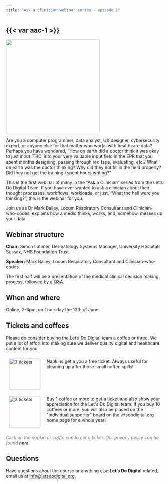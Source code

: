 ```yaml
---
title: "Ask a clinician webinar series - episode 1"
---
```


## {{< var aac-1 >}}

![](/media/a-pill-in-each-hand.jpg){height=300px fig-align="center" fig-alt="A pill in each outstretched hand of a male doctor"}

Are you a computer programmer, data analyst, UX designer, cybersecurity expert, or anyone else for that matter who works with healthcare data? Perhaps you have wondered, "How on earth did a doctor think it was okay to just input 'TBC' into your very valuable input field in the EPR that you spent months designing, passing through red tape, evaluating, etc.? What on earth was the doctor thinking? Why did they not fill in the field properly? Did they not get the training I spent hours writing?"

This is the first webinar of many in the "Ask a Clinician" series from the Let’s Do Digital Team. If you have ever wanted to ask a clinician about their thought processes, workflows, workloads, or just, "What the hell were you thinking?", this is the webinar for you.

Join us as Dr Mark Bailey, Locum Respiratory Consultant and Clinician-who-codes, explains how a medic thinks, works, and, somehow, messes up your data.


## Webinar structure

**Chair:** Simon Latimer, Dermatology Systems Manager, University Hospitals Sussex, NHS Foundation Trust.

**Speaker:** Mark Bailey, Locum Respiratory Consultant and Clinician-who-codes

The first half will be a presentation of the medical clinical decision making process, followed by a Q&A.


## When and where

Online, 2-3pm, on Thursday the 13th of June.


## Tickets and coffees

Please do consider buying the Let's Do Digital team a coffee or three. We put a lot of effort into making sure we deliver quality digital and healthcare content for you.

```{=html}
<div style="display: flex; flex-direction: column; width: 100%;">
    <div style="display: flex; flex-direction: row;">
        <div style="display: flex; flex-direction: column; width: 20%; padding: 10px;">
            <a href="https://www.buymeacoffee.com/letsdodigital/e/243960" style="display: flex; justify-content: center;">
                <img src="/media/green-napkin.png" alt="3 tickets" style="height: 100px;">
            </a>
        </div>
        <div style="display: flex; flex-direction: column; width: 80%; padding: 10px;">
            Napkins get a you a free ticket. Always useful for cleaning up after those small coffee spills!
        </div>
    </div>
    <div style="display: flex; flex-direction: row;">
        <div style="display: flex; flex-direction: column; width: 20%; padding: 10px;">
            <a href="https://www.buymeacoffee.com/letsdodigital/e/243971" style="display: flex; justify-content: center;">
                <img src="/media/white-paper-coffee-cup.png" alt="3 tickets" style="height: 100px;">
            </a>
        </div>
        <div style="display: flex; flex-direction: column; width: 80%; padding: 10px;">
            Buy 1 coffee or more to get a  ticket and also show your appreciation for the Let's Do Digital team. If you buy 10 coffees or more, you will also be placed on the "individual supporter" board on the letsdodigital.org home page for a whole year!
        </div>
    </div>
</div>

<p style="color: grey; font-style: italic;">
Click on the napkin or cofffe cup to get a ticket. Our privacy policy can be found <a href="https://letsdodigital.org/privacy-policy.html">here</a>.
</p>

```


## Questions

Have questions about the course or anything else **Let's Do Digital** related, email us at [info@letsdodigital.org](mailto:info@letsdodigital.org).


<!--## Many thanks

Many thanks to

**Dr Kim Pramanik** ([https://www.linkedin.com/in/drkimpramanik/](https://www.linkedin.com/in/drkimpramanik/))

For providing the Let's Do Digital team with access to her Zoom account to enable this course to run virtually.-->